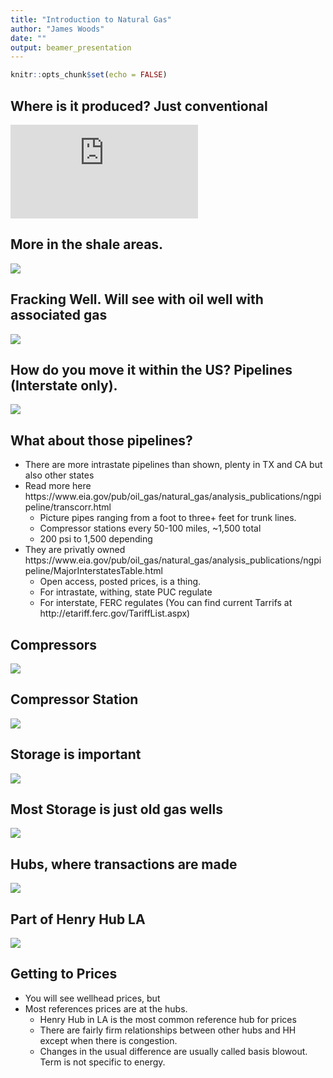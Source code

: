 ```yaml
---
title: "Introduction to Natural Gas"
author: "James Woods"
date: ""
output: beamer_presentation
---
```


```r
knitr::opts_chunk$set(echo = FALSE)
```

## Where is it produced? Just conventional
![](http://dualstack.prod-http-80-test-412114078.us-east-1.elb.amazonaws.com/w/images/1/13/EIA-conventional-gas.pdf)

## More in the shale areas.
![](https://www.eia.gov/todayinenergy/images/2015.04.17/main.png)

## Fracking Well. Will see with oil well with associated gas

![](http://geology.com/research/images/gas-well-rig.jpg)

## How do you move it within the US? Pipelines (Interstate only).
![](https://www.eia.gov/pub/oil_gas/natural_gas/analysis_publications/ngpipeline/images/dependstates.gif)

## What about those pipelines?
+ There are more intrastate pipelines than shown, plenty in TX and CA but also other states
+ Read more here https://www.eia.gov/pub/oil_gas/natural_gas/analysis_publications/ngpipeline/transcorr.html
    + Picture pipes ranging from a foot to three+ feet for trunk lines.
    + Compressor stations every 50-100 miles, ~1,500 total
    + 200 psi to 1,500 depending
+ They are privatly owned https://www.eia.gov/pub/oil_gas/natural_gas/analysis_publications/ngpipeline/MajorInterstatesTable.html
    + Open access, posted prices, is a thing.
    + For intrastate, withing, state PUC regulate
    + For interstate, FERC regulates (You can find current Tarrifs at http://etariff.ferc.gov/TariffList.aspx)
    
## Compressors

![](https://stateimpact.npr.org/pennsylvania/files/2014/08/Compressor2-620x410.jpg)

## Compressor Station

![](http://www.gdacoalition.org/GDAC_Images/CompressorStation1.JPG)
    
## Storage is important

![](https://www.eia.gov/todayinenergy/images/2015.11.16/chart3.png)

## Most Storage is just old gas wells

![](http://www.energyinfrastructure.org/~/media/energyinfrastructure/images/ng-storage/updated-2-18/typeofngstoragegraphic-218.png?la=en)

## Hubs, where transactions are made
![](https://www.eia.gov/pub/oil_gas/natural_gas/analysis_publications/ngpipeline/images/MarketCenterHubsMap.gif)

## Part of Henry Hub LA

![](http://interfaxenergy.com/analytics/uploads/articles/1443533671.jpg)

## Getting to Prices
+ You will see wellhead prices, but
+ Most references prices are at the hubs.  
    + Henry Hub in LA is the most common reference hub for prices
    + There are fairly firm relationships between other hubs and HH except when there is congestion.
    + Changes in the usual difference are usually called basis blowout. Term is not specific to energy.